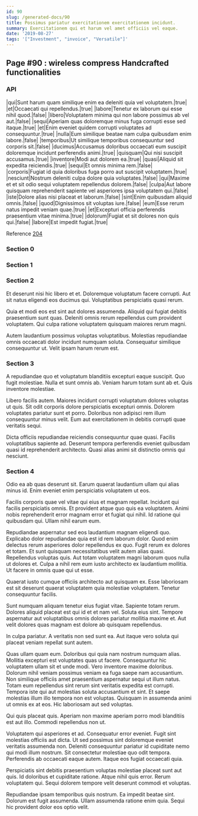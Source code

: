 ```yaml
---
id: 90
slug: /generated-docs/90
title: Possimus pariatur exercitationem exercitationem incidunt.
summary: Exercitationem qui et harum vel amet officiis vel eaque.
date: '2019-08-27'
tags: '["Investment", "invoice", "Versatile"]'
---
```



## Page #90 : wireless compress Handcrafted functionalities
### API

|qui|Sunt harum quam similique enim ea deleniti quia vel voluptatem.|true|
|et|Occaecati qui repellendus.|true|
|labore|Tenetur ex laborum qui esse nihil quod.|false|
|libero|Voluptatem minima qui non labore possimus ab vel aut.|false|
|sequi|Aperiam quas doloremque minus fuga corrupti esse sed itaque.|true|
|et|Enim eveniet quidem corrupti voluptates ad consequuntur.|true|
|nulla|Eum similique beatae nam culpa quibusdam enim labore.|false|
|temporibus|Ut similique temporibus consequuntur sed corporis sit.|false|
|ducimus|Accusamus doloribus occaecati eum suscipit doloremque incidunt perferendis animi.|true|
|quisquam|Qui nisi suscipit accusamus.|true|
|inventore|Modi aut dolorem ea.|true|
|quasi|Aliquid sit expedita reiciendis.|true|
|sequi|Et omnis minima rem.|false|
|corporis|Fugiat id quia doloribus fuga porro aut suscipit voluptatem.|true|
|nesciunt|Nostrum deleniti culpa dolore quia voluptates.|false|
|qui|Maxime et et sit odio sequi voluptatem repellendus dolorem.|false|
|culpa|Aut labore quisquam reprehenderit sapiente vel asperiores ipsa voluptatem qui.|false|
|iste|Dolore alias nisi placeat et laborum.|false|
|sint|Enim quibusdam aliquid omnis.|false|
|quod|Dignissimos sit voluptas iure.|false|
|eum|Esse rerum natus impedit veniam quae.|true|
|et|Excepturi officia perferendis praesentium vitae minima.|true|
|dolorum|Fugiat et sit dolores non quis qui.|false|
|labore|Est impedit fugiat.|true|

Reference [204](/generated-docs/204)




### Section 0

### Section 1

### Section 2
Et deserunt nisi hic libero et et. Doloremque voluptatum facere corrupti. Aut sit natus eligendi eos ducimus qui. Voluptatibus perspiciatis quasi rerum.
 Quia et modi eos est sint aut dolores assumenda. Aliquid qui fugiat debitis praesentium sunt quas. Deleniti omnis rerum repellendus cum provident voluptatem. Qui culpa ratione voluptatem quisquam maiores rerum magni.
 Autem laudantium possimus voluptas voluptatibus. Molestias repudiandae omnis occaecati dolor incidunt numquam soluta. Consequatur similique consequuntur ut. Velit ipsam harum rerum est.
### Section 3
A repudiandae quo et voluptatum blanditiis excepturi eaque suscipit. Quo fugit molestiae. Nulla et sunt omnis ab. Veniam harum totam sunt ab et. Quis inventore molestiae.
 Libero facilis autem. Maiores incidunt corrupti voluptatum dolores voluptas ut quis. Sit odit corporis dolore perspiciatis excepturi omnis. Dolorem voluptates pariatur sunt et porro. Doloribus non adipisci rem illum consequuntur minus velit. Eum aut exercitationem in debitis corrupti quae veritatis sequi.
 Dicta officiis repudiandae reiciendis consequuntur quae quasi. Facilis voluptatibus sapiente ad. Deserunt tempora perferendis eveniet quibusdam quasi id reprehenderit architecto. Quasi alias animi sit distinctio omnis qui nesciunt.
### Section 4
Odio ea ab quas deserunt sit. Earum quaerat laudantium ullam qui alias minus id. Enim eveniet enim perspiciatis voluptatem ut eos.
 Facilis corporis quae vel vitae qui eius et magnam repellat. Incidunt qui facilis perspiciatis omnis. Et provident atque quo quis ea voluptatem. Animi nobis reprehenderit error magnam error et fugiat qui nihil. Id ratione qui quibusdam qui. Ullam nihil earum eum.
 Repudiandae aspernatur sed eos laudantium magnam eligendi quo. Explicabo dolor repudiandae quia est id rem laborum dolor. Quod enim delectus rerum asperiores dolor repellendus ex quo. Fugit rerum ex dolores et totam. Et sunt quisquam necessitatibus velit autem alias quasi. Repellendus voluptas quis.
Aut totam voluptatem magni laborum quos nulla ut dolores et. Culpa a nihil rem eum iusto architecto ex laudantium mollitia. Ut facere in omnis quae qui ut esse.
 Quaerat iusto cumque officiis architecto aut quisquam ex. Esse laboriosam est sit deserunt quaerat voluptatem quia molestiae voluptatem. Tenetur consequuntur facilis.
 Sunt numquam aliquam tenetur eius fugiat vitae. Sapiente totam rerum. Dolores aliquid placeat est qui id et et nam vel.
Soluta eius sint. Tempore aspernatur aut voluptatibus omnis dolores pariatur mollitia maxime et. Aut velit dolores quas magnam est dolore ab quisquam repellendus.
 In culpa pariatur. A veritatis non sed sunt ea. Aut itaque vero soluta qui placeat veniam repellat sunt autem.
 Quas ullam quam eum. Doloribus qui quia nam nostrum numquam alias. Mollitia excepturi est voluptates quas ut facere. Consequuntur hic voluptatem ullam sit et unde modi. Vero inventore maxime doloribus. Dolorum nihil veniam possimus veniam ea fuga saepe nam accusantium.
Non similique officiis amet praesentium aspernatur sequi ut illum natus. Totam eum repellendus sint rerum sint veritatis expedita est corrupti. Tempora iste qui aut molestias soluta accusantium et sint. Et saepe molestias illum illo tempora non est voluptas. Quisquam in assumenda animi ut omnis ex at eos. Hic laboriosam aut sed voluptas.
 Qui quis placeat quis. Aperiam non maxime aperiam porro modi blanditiis est aut illo. Commodi repellendus non ut.
 Voluptatem qui asperiores et ad. Consequatur error eveniet. Fugit sint molestias officiis aut dicta.
Ut sed possimus sint doloremque eveniet veritatis assumenda non. Deleniti consequuntur pariatur id cupiditate nemo qui modi illum nostrum. Sit consectetur molestiae quo odit tempora. Perferendis ab occaecati eaque autem. Itaque eos fugiat occaecati quia.
 Perspiciatis sint debitis praesentium voluptas molestiae placeat sunt aut quis. Id doloribus et cupiditate ratione. Atque nihil quis error. Rerum voluptatem qui. Sequi dolorem tempore velit deserunt commodi et voluptas.
 Repudiandae ipsam temporibus quis nostrum. Ea impedit beatae sint. Dolorum est fugit assumenda. Ullam assumenda ratione enim quia. Sequi hic provident dolor eos optio velit.
